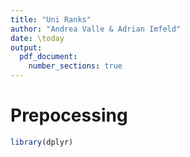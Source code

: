 ```yaml
---
title: "Uni Ranks"
author: "Andrea Valle & Adrian Imfeld"
date: \today
output: 
  pdf_document:
    number_sections: true
---
```


# Prepocessing
```r
library(dplyr)
```
